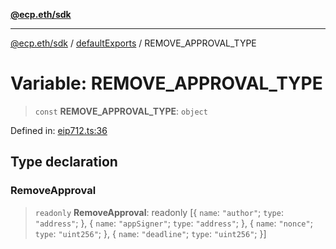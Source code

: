[**@ecp.eth/sdk**](/sdk-reference/index.mdx)

***

[@ecp.eth/sdk](/sdk-reference/index.mdx) / [defaultExports](/sdk-reference/defaultExports/index.mdx) / REMOVE\_APPROVAL\_TYPE

# Variable: REMOVE\_APPROVAL\_TYPE

> `const` **REMOVE\_APPROVAL\_TYPE**: `object`

Defined in: [eip712.ts:36](https://github.com/ecp-eth/comments-monorepo/blob/main/packages/sdk/src/eip712.ts#L36)

## Type declaration

### RemoveApproval

> `readonly` **RemoveApproval**: readonly \[\{ `name`: `"author"`; `type`: `"address"`; \}, \{ `name`: `"appSigner"`; `type`: `"address"`; \}, \{ `name`: `"nonce"`; `type`: `"uint256"`; \}, \{ `name`: `"deadline"`; `type`: `"uint256"`; \}\]
